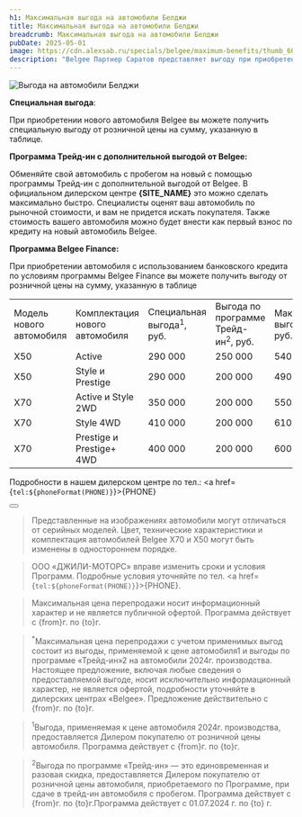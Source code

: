 ```yaml
---
h1: Максимальная выгода на автомобили Белджи
title: Максимальная выгода на автомобили Белджи
breadcrumb: Максимальная выгода на автомобили Белджи
pubDate: 2025-05-01
image: https://cdn.alexsab.ru/specials/belgee/maximum-benefits/thumb_600x338.webp
description: "Belgee Партнер Саратов представляет выгоду при приобретении новых автомобилей с использованием кредитных средств, программ Трейд-ин и программы Белджи Финанс для покупки авто"
---
```



<picture>
    <source media="(min-width: 942px)" srcset="https://cdn.alexsab.ru/specials/belgee/maximum-benefits/banner_1920x1080.webp" />
    <source media="(min-width: 320px)" srcset="https://cdn.alexsab.ru/specials/belgee/maximum-benefits/banner_1080x720.webp" />
    <img src="https://cdn.alexsab.ru/specials/belgee/maximum-benefits/banner_1920x1080.webp" class="w-full mb-10" alt="Выгода на автомобили Белджи" />
</picture>

**Специальная выгода**: 

При приобретении нового автомобиля Belgee вы можете получить специальную выгоду от розничной цены на сумму, указанную в таблице. 

**Программа Трейд-ин с дополнительной выгодой от Belgee:**

Обменяйте свой автомобиль с пробегом на новый с помощью программы Трейд-ин с дополнительной выгодой от Belgee. В официальном дилерском центре <strong>{SITE_NAME}</strong> это можно сделать максимально быстро. Специалисты оценят ваш автомобиль по рыночной стоимости, и вам не придется искать покупателя. Также стоимость вашего автомобиля можно будет внести как первый взнос по кредиту на новый автомобиль Belgee. 

**Программа Belgee Finance:**

При приобретении автомобиля с использованием банковского кредита по условиям программы Belgee Finance вы можете получить выгоду от розничной цены на сумму, указанную в таблице

<div class="overflow-auto min-w-full my-14">
    <table class="w-[1100px] mx-auto border-collapse">
        <tbody>
        <tr>
            <td class="border border-gray-300 bg-accent-500 text-white text-center align-middle p-2">
                Модель нового автомобиля
            </td>
            <td class="border border-gray-300 bg-accent-500 text-white text-center align-middle p-2">
                Комплектация нового автомобиля
            </td>
            <td class="border border-gray-300 bg-accent-500 text-white text-center align-middle p-2">
                Специальная выгода<sup>1</sup>, руб.
            </td>
            <td class="border border-gray-300 bg-accent-500 text-white text-center align-middle p-2">
                Выгода по программе Трейд-ин<sup>2</sup>, руб.
            </td>
            <td class="border border-gray-300 bg-accent-500 text-white text-center align-middle p-2">
                Максимальная выгода до, руб.
            </td>
        </tr>
        <tr>
            <td class="border border-gray-300 text-center align-middle p-2">
                X50
            </td>
            <td class="border border-gray-300 text-center align-middle p-2">
                Active
            </td>
            <td class="border border-gray-300 text-center align-middle p-2">
                290 000
            </td>
            <td class="border border-gray-300 text-center align-middle p-2">
                250 000
            </td>
            <td class="border border-gray-300 text-center align-middle p-2">
                540 000*
            </td>
        </tr>
        <tr>
            <td class="border border-gray-300 text-center align-middle p-2">
                X50
            </td>
            <td class="border border-gray-300 text-center align-middle p-2">
                Style и Prestige
            </td>
            <td class="border border-gray-300 text-center align-middle p-2">
                290 000
            </td>
            <td class="border border-gray-300 text-center align-middle p-2">
                200 000
            </td>
            <td class="border border-gray-300 text-center align-middle p-2">
                490 000*
            </td>
        </tr>
        <tr>
            <td class="border border-gray-300 text-center align-middle p-2">
                X70
            </td>
            <td class="border border-gray-300 text-center align-middle p-2">
                Active и Style 2WD
            </td>
            <td class="border border-gray-300 text-center align-middle p-2">
                350 000
            </td>
            <td class="border border-gray-300 text-center align-middle p-2">
                200 000
            </td>
            <td class="border border-gray-300 text-center align-middle p-2">
                550 000*
            </td>
        </tr>
        <tr>
            <td class="border border-gray-300 text-center align-middle p-2">
                X70
            </td>
            <td class="border border-gray-300 text-center align-middle p-2">
                Style 4WD
            </td>
            <td class="border border-gray-300 text-center align-middle p-2">
                410 000
            </td>
            <td class="border border-gray-300 text-center align-middle p-2">
                200 000
            </td>
            <td class="border border-gray-300 text-center align-middle p-2">
                610 000*
            </td>
        </tr>
        <tr>
            <td class="border border-gray-300 text-center align-middle p-2">
                X70
            </td>
            <td class="border border-gray-300 text-center align-middle p-2">
                Prestige и Prestige+ 4WD
            </td>
            <td class="border border-gray-300 text-center align-middle p-2">
                400 000
            </td>
            <td class="border border-gray-300 text-center align-middle p-2">
                200 000
            </td>
            <td class="border border-gray-300 text-center align-middle p-2">
                600 000*
            </td>
        </tr>
        </tbody>
    </table>
</div>

Подробности в нашем дилерском центре по тел.: <a href={`tel:${phoneFormat(PHONE)}`}>{PHONE}</a>

<div class="flex justify-center mt-10 mb-5">
    <Button 
        classes="popup-link block !px-4 xl:!px-8 !py-2 xl:!py-3 !text-white !no-underline" 
        url="#common-modal" 
        title="Получить предложение"
        dataTitle="Получить максимальную выгоду"
        dataFormName="Получить предложение. Максимальная выгода"
    />
</div>

> Представленные на изображениях автомобили могут отличаться от серийных моделей. Цвет, технические характеристики и комплектация автомобилей Belgee X70 и X50 могут быть изменены в одностороннем порядке.

> ООО «ДЖИЛИ-МОТОРС» вправе изменить сроки и условия Программ. Подробные условия уточняйте по тел. <a href={`tel:${phoneFormat(PHONE)}`}>{PHONE}</a>.

> Максимальная цена перепродажи носит информационный характер и не является публичной офертой. Программа действует с {from}г. по {to}г.

> <sup>*</sup>Максимальная цена перепродажи с учетом применимых выгод состоит из выгоды, применяемой к цене автомобиля1 и выгоды по программе «Трейд-ин»2 на автомобили 2024г. производства. Настоящее предложение, включая любые сведения о предоставляемой выгоде, носит исключительно информационный характер, не является офертой, подробности уточняйте в дилерских центрах «Belgee». Предложение действительно с {from}г. по {to}г.


> <sup>1</sup>Выгода, применяемая к цене автомобиля 2024г. производства, предоставляется Дилером покупателю от розничной цены автомобиля. Программа действует с {from}г. по {to}г.

> <sup>2</sup>Выгода по программе «Трейд-ин» — это единовременная и разовая скидка, предоставляется Дилером покупателю от розничной цены автомобиля, приобретаемого по Программе, при сдаче в трейд-ин автомобиля с пробегом. Программа действует с {from}г. по {to}г.Программа действует с 01.07.2024 г. по {to} г.